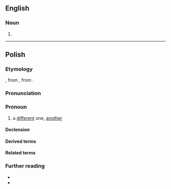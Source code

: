 ==English==

===Noun===
{{en-noun}}

# {{alt form|en|innie}}

----

==Polish==

===Etymology===
{{inh+|pl|sla-pro|*jь̀nъ}}, from {{inh|pl|ine-bsl-pro|*iˀnas||one}}, from {{inh|pl|ine-pro|*HiH-no-||one}}.

===Pronunciation===
{{pl-p|a=Pl-inny.ogg}}

===Pronoun===
{{head|pl|pronoun|g=m}}

# a [[different]] one, [[another]]

====Declension====
{{pl-decl-adj-auto}}

====Derived terms====
{{col3|pl|title=adjective/adverb/particle|z innej beczki}}

====Related terms====
{{col3|pl|inaczej|indziej}}

===Further reading===
* {{R:pl:WSJP}}
* {{R:pl:PWN}}